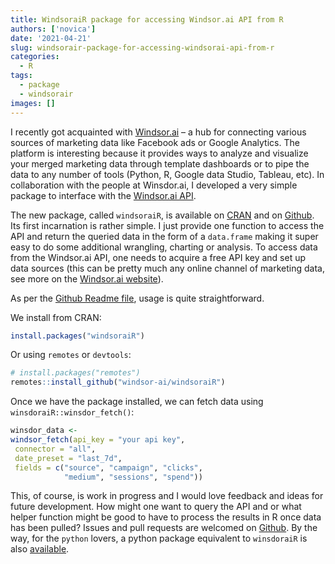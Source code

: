 ```yaml
---
title: WindsoraiR package for accessing Windsor.ai API from R
authors: ['novica']
date: '2021-04-21'
slug: windsorair-package-for-accessing-windsorai-api-from-r
categories:
  - R
tags:
  - package
  - windsorair
images: []
---
```


I recently got acquainted with [Windsor.ai](https://windsor.ai) -- a hub for connecting various sources of marketing data like Facebook ads or Google Analytics. The platform is interesting because it provides ways to analyze and visualize your merged marketing data through template dashboards or to pipe the data to any number of tools (Python, R, Google data Studio, Tableau, etc). In collaboration with the people at Winsdor.ai, I developed a very simple package to interface with the [Windsor.ai API](https://www.windsor.ai/api-fields/).

The new package, called `windsoraiR`, is available on [CRAN](https://cran.r-project.org/package=windsoraiR) and on [Github](https://github.com/windsor-ai/windsoraiR). Its first incarnation is rather simple. I just provide one function to access the API and return the queried data in the form of a `data.frame` making it super easy to do some additional wrangling, charting or analysis. To access data from the Windsor.ai API, one needs to acquire a free API key and set up data sources (this can be pretty much any online channel of marketing data, see more on the [Windsor.ai website](https://windsor.ai)).

As per the [Github Readme file](https://github.com/windsor-ai/windsoraiR), usage is quite straightforward. 

We install from CRAN: 

```r
install.packages("windsoraiR")
```
Or using `remotes` or `devtools`:

```r
# install.packages("remotes")
remotes::install_github("windsor-ai/windsoraiR")
```
Once we have the package installed, we can fetch data using `winsdoraiR::winsdor_fetch()`:

```r
winsdor_data <- 
windsor_fetch(api_key = "your api key",
 connector = "all",
 date_preset = "last_7d",
 fields = c("source", "campaign", "clicks",
            "medium", "sessions", "spend"))

```
           
This, of course, is work in progress and I would love feedback and ideas for future development. How might one want to query the API and or what helper function might be good to have to process the results in R once data has been pulled? Issues and pull requests are welcomed on [Github](github.com/windsor-ai/windsoraiR). By the way, for the `python` lovers, a python package equivalent to `winsdoraiR` is also [available](https://github.com/windsor-ai/pywindsorai).


